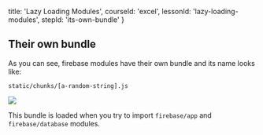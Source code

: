 
  title: 'Lazy Loading Modules',
  courseId: 'excel',
  lessonId: 'lazy-loading-modules',
  stepId: 'its-own-bundle'
}

## Their own bundle

As you can see, firebase modules have their own bundle and its name looks like:

```
static/chunks/[a-random-string].js
```

![](/learn/static/images/llm-analyzer2.jpg)

This bundle is loaded when you try to import `firebase/app` and `firebase/database` modules.

